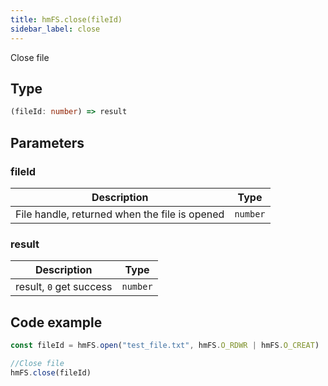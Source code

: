 ```yaml
---
title: hmFS.close(fileId)
sidebar_label: close
---
```


Close file

## Type

```ts
(fileId: number) => result
```

## Parameters

### fileId

|                Description                    |   Type   |
| --------------------------------------------- | -------- |
| File handle, returned when the file is opened | `number` |

### result

|          Description         |   Type   |
| ---------------------------- | -------- |
|    result, `0` get success   | `number` |

## Code example

```js
const fileId = hmFS.open("test_file.txt", hmFS.O_RDWR | hmFS.O_CREAT)

//Close file
hmFS.close(fileId)
```
